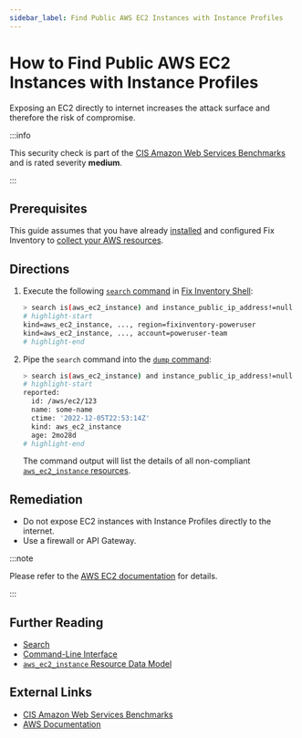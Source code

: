 ```yaml
---
sidebar_label: Find Public AWS EC2 Instances with Instance Profiles
---
```


# How to Find Public AWS EC2 Instances with Instance Profiles

Exposing an EC2 directly to internet increases the attack surface and therefore the risk of compromise.

:::info

This security check is part of the [CIS Amazon Web Services Benchmarks](https://cisecurity.org/benchmark/amazon_web_services) and is rated severity **medium**.

:::

## Prerequisites

This guide assumes that you have already [installed](../../../getting-started/install/index.mdx) and configured Fix Inventory to [collect your AWS resources](../../../how-to-guides/data-sources/collect-aws-resource-data.mdx).

## Directions

1. Execute the following [`search` command](../../../reference/cli/search.mdx) in [Fix Inventory Shell](../../../reference/components/shell.mdx):

   ```bash
   > search is(aws_ec2_instance) and instance_public_ip_address!=null and instance_iam_instance_profile!=null
   # highlight-start
   ​kind=aws_ec2_instance, ..., region=fixinventory-poweruser
   ​kind=aws_ec2_instance, ..., account=poweruser-team
   # highlight-end
   ```

2. Pipe the `search` command into the [`dump` command](../../../reference/cli/dump.mdx):

   ```bash
   > search is(aws_ec2_instance) and instance_public_ip_address!=null and instance_iam_instance_profile!=null | dump
   # highlight-start
   ​reported:
   ​  id: /aws/ec2/123
   ​  name: some-name
   ​  ctime: '2022-12-05T22:53:14Z'
   ​  kind: aws_ec2_instance
   ​  age: 2mo28d
   # highlight-end
   ```

   The command output will list the details of all non-compliant [`aws_ec2_instance` resources](../../../reference/unified-data-model/aws/ec2/aws_ec2_instance.mdx).

## Remediation

- Do not expose EC2 instances with Instance Profiles directly to the internet.
- Use a firewall or API Gateway.

:::note

Please refer to the [AWS EC2 documentation](https://docs.aws.amazon.com/AWSEC2/latest/UserGuide/elastic-ip-addresses-eip.html) for details.

:::

## Further Reading

- [Search](../../../reference/search/index.mdx)
- [Command-Line Interface](../../../reference/cli/index.mdx)
- [`aws_ec2_instance` Resource Data Model](../../../reference/unified-data-model/aws/ec2/aws_ec2_instance.mdx)

## External Links

- [CIS Amazon Web Services Benchmarks](https://cisecurity.org/benchmark/amazon_web_services)
- [AWS Documentation](https://docs.aws.amazon.com/AWSEC2/latest/UserGuide/elastic-ip-addresses-eip.html)
